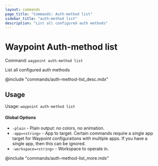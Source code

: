 ```yaml
---
layout: commands
page_title: "Commands: Auth-method list"
sidebar_title: "auth-method list"
description: "List all configured auth methods"
---
```


# Waypoint Auth-method list

Command: `waypoint auth-method list`

List all configured auth methods

@include "commands/auth-method-list_desc.mdx"

## Usage

Usage: `waypoint auth-method list`

#### Global Options

- `-plain` - Plain output: no colors, no animation.
- `-app=<string>` - App to target. Certain commands require a single app target for Waypoint configurations with multiple apps. If you have a single app, then this can be ignored.
- `-workspace=<string>` - Workspace to operate in.

@include "commands/auth-method-list_more.mdx"
